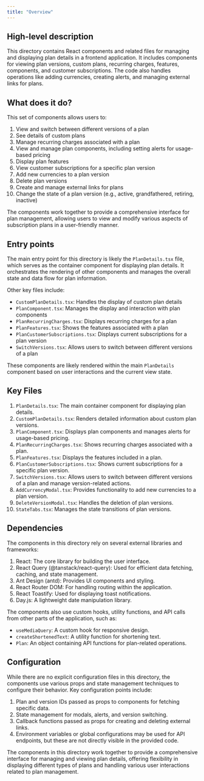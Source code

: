```yaml
---
title: "Overview"
---
```


## High-level description
This directory contains React components and related files for managing and displaying plan details in a frontend application. It includes components for viewing plan versions, custom plans, recurring charges, features, components, and customer subscriptions. The code also handles operations like adding currencies, creating alerts, and managing external links for plans.

## What does it do?
This set of components allows users to:
1. View and switch between different versions of a plan
2. See details of custom plans
3. Manage recurring charges associated with a plan
4. View and manage plan components, including setting alerts for usage-based pricing
5. Display plan features
6. View customer subscriptions for a specific plan version
7. Add new currencies to a plan version
8. Delete plan versions
9. Create and manage external links for plans
10. Change the state of a plan version (e.g., active, grandfathered, retiring, inactive)

The components work together to provide a comprehensive interface for plan management, allowing users to view and modify various aspects of subscription plans in a user-friendly manner.

## Entry points
The main entry point for this directory is likely the `PlanDetails.tsx` file, which serves as the container component for displaying plan details. It orchestrates the rendering of other components and manages the overall state and data flow for plan information.

Other key files include:
- `CustomPlanDetails.tsx`: Handles the display of custom plan details
- `PlanComponent.tsx`: Manages the display and interaction with plan components
- `PlanRecurringCharges.tsx`: Displays recurring charges for a plan
- `PlanFeatures.tsx`: Shows the features associated with a plan
- `PlanCustomerSubscriptions.tsx`: Displays current subscriptions for a plan version
- `SwitchVersions.tsx`: Allows users to switch between different versions of a plan

These components are likely rendered within the main `PlanDetails` component based on user interactions and the current view state.

## Key Files
1. `PlanDetails.tsx`: The main container component for displaying plan details.
2. `CustomPlanDetails.tsx`: Renders detailed information about custom plan versions.
3. `PlanComponent.tsx`: Displays plan components and manages alerts for usage-based pricing.
4. `PlanRecurringCharges.tsx`: Shows recurring charges associated with a plan.
5. `PlanFeatures.tsx`: Displays the features included in a plan.
6. `PlanCustomerSubscriptions.tsx`: Shows current subscriptions for a specific plan version.
7. `SwitchVersions.tsx`: Allows users to switch between different versions of a plan and manage version-related actions.
8. `AddCurrencyModal.tsx`: Provides functionality to add new currencies to a plan version.
9. `DeleteVersionModal.tsx`: Handles the deletion of plan versions.
10. `StateTabs.tsx`: Manages the state transitions of plan versions.

## Dependencies
The components in this directory rely on several external libraries and frameworks:

1. React: The core library for building the user interface.
2. React Query (@tanstack/react-query): Used for efficient data fetching, caching, and state management.
3. Ant Design (antd): Provides UI components and styling.
4. React Router DOM: For handling routing within the application.
5. React Toastify: Used for displaying toast notifications.
6. Day.js: A lightweight date manipulation library.

The components also use custom hooks, utility functions, and API calls from other parts of the application, such as:

- `useMediaQuery`: A custom hook for responsive design.
- `createShortenedText`: A utility function for shortening text.
- `Plan`: An object containing API functions for plan-related operations.

## Configuration
While there are no explicit configuration files in this directory, the components use various props and state management techniques to configure their behavior. Key configuration points include:

1. Plan and version IDs passed as props to components for fetching specific data.
2. State management for modals, alerts, and version switching.
3. Callback functions passed as props for creating and deleting external links.
4. Environment variables or global configurations may be used for API endpoints, but these are not directly visible in the provided code.

The components in this directory work together to provide a comprehensive interface for managing and viewing plan details, offering flexibility in displaying different types of plans and handling various user interactions related to plan management.